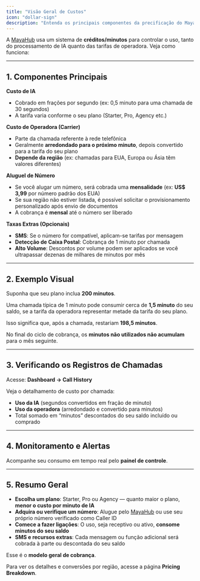 ```yaml
---
title: "Visão Geral de Custos"
icon: "dollar-sign"
description: "Entenda os principais componentes da precificação do MayaHub, incluindo minutos de ligação, aluguel de número e taxas opcionais"
---
```


A [MayaHub](http://mayahub.ai) usa um sistema de **créditos/minutos** para controlar o uso, tanto do processamento de IA quanto das tarifas de operadora. Veja como funciona:

---

## **1. Componentes Principais**

**Custo de IA**

- Cobrado em frações por segundo (ex: 0,5 minuto para uma chamada de 30 segundos)
- A tarifa varia conforme o seu plano (Starter, Pro, Agency etc.)

**Custo de Operadora (Carrier)**

- Parte da chamada referente à rede telefônica
- Geralmente **arredondado para o próximo minuto**, depois convertido para a tarifa do seu plano
- **Depende da região** (ex: chamadas para EUA, Europa ou Ásia têm valores diferentes)

**Aluguel de Número**

- Se você alugar um número, será cobrada uma **mensalidade** (ex: **US\$ 3,99** por número padrão dos EUA)
- Se sua região não estiver listada, é possível solicitar o provisionamento personalizado após envio de documentos
- A cobrança é **mensal** até o número ser liberado

**Taxas Extras (Opcionais)**

- **SMS**: Se o número for compatível, aplicam-se tarifas por mensagem
- **Detecção de Caixa Postal**: Cobrança de 1 minuto por chamada
- **Alto Volume**: Descontos por volume podem ser aplicados se você ultrapassar dezenas de milhares de minutos por mês

---

## **2. Exemplo Visual**

Suponha que seu plano inclua **200 minutos**.

Uma chamada típica de 1 minuto pode consumir cerca de **1,5 minuto** do seu saldo, se a tarifa da operadora representar metade da tarifa do seu plano.

Isso significa que, após a chamada, restariam **198,5 minutos**.

No final do ciclo de cobrança, os **minutos não utilizados não acumulam** para o mês seguinte.

---

## **3. Verificando os Registros de Chamadas**

Acesse: **Dashboard → Call History**

Veja o detalhamento de custo por chamada:

- **Uso da IA** (segundos convertidos em fração de minuto)
- **Uso da operadora** (arredondado e convertido para minutos)
- Total somado em “minutos” descontados do seu saldo incluído ou comprado

---

## **4. Monitoramento e Alertas**

Acompanhe seu consumo em tempo real pelo **painel de controle**.

---

## **5. Resumo Geral**

- **Escolha um plano**: Starter, Pro ou Agency — quanto maior o plano, **menor o custo por minuto de IA**
- **Adquira ou verifique um número**: Alugue pelo [MayaHub](http://mayahub.online) ou use seu próprio número verificado como Caller ID
- **Comece a fazer ligações**: O uso, seja receptivo ou ativo, **consome minutos do seu saldo**
- **SMS e recursos extras**: Cada mensagem ou função adicional será cobrada à parte ou descontada do seu saldo

Esse é o **modelo geral de cobrança**.

Para ver os detalhes e conversões por região, acesse a página **Pricing Breakdown**.